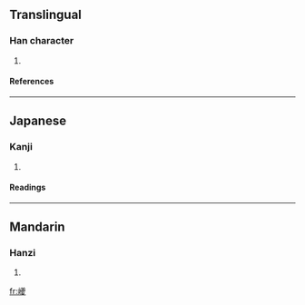 ==Translingual==
===Han character===
{{Han char|rn=46|rad=山|as=20|sn=23|four=|canj=山廿金水 (UTCE)}}
# {{defn|Han|sort=山20}}
====References====
{{Han ref|kx=0323.100|dkj=08653|hdz=10809.140|uh=5DD9|ud=24025}}
----
==Japanese==
===Kanji===
{{ja-kanji|grade=|rs=山20}}
# {{defn|Japanese}} 
====Readings====
{{ja-readings|on=[[き]] (ki), [[ぎ]] (gi), [[どう]] (dō), [[のう]] (nō)|kun=}}
----
==Mandarin==
===Hanzi===
{{cmn-hanzi|pin=[[náo]] (nao2)|wg=nao<sup>2</sup>}}
# {{defn|Mandarin}}

[[fr:巙]]